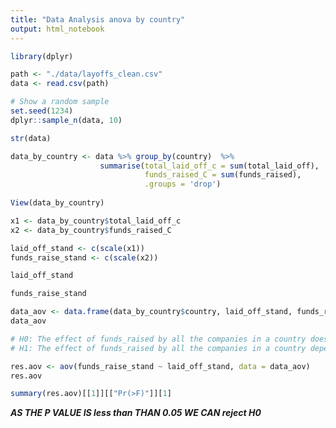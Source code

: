```yaml
---
title: "Data Analysis anova by country"
output: html_notebook
---
```

```r
library(dplyr)
```

```r
path <- "./data/layoffs_clean.csv"
data <- read.csv(path)
```

```r
# Show a random sample
set.seed(1234)
dplyr::sample_n(data, 10)
```

```r
str(data)
```

```r
data_by_country <- data %>% group_by(country)  %>%
                    summarise(total_laid_off_c = sum(total_laid_off),
                              funds_raised_C = sum(funds_raised),
                              .groups = 'drop')
 
View(data_by_country)
```

```r
x1 <- data_by_country$total_laid_off_c
x2 <- data_by_country$funds_raised_C

laid_off_stand <- c(scale(x1))
funds_raise_stand <- c(scale(x2))
```

```r
laid_off_stand
```
```r
funds_raise_stand
```

```r
data_aov <- data.frame(data_by_country$country, laid_off_stand, funds_raise_stand)
data_aov
```
```r
# H0: The effect of funds_raised by all the companies in a country does not depend on the effect of total_laid_off by the country (a.k.a. no interaction effect).
# H1: The effect of funds_raised by all the companies in a country depends on the effect of total_laid_off by the country (a.k.a. interaction effect). 

res.aov <- aov(funds_raise_stand ~ laid_off_stand, data = data_aov)
res.aov
```
```r
summary(res.aov)[[1]][["Pr(>F)"]][1]
```
***AS THE P VALUE IS less than THAN 0.05 WE CAN reject H0***


